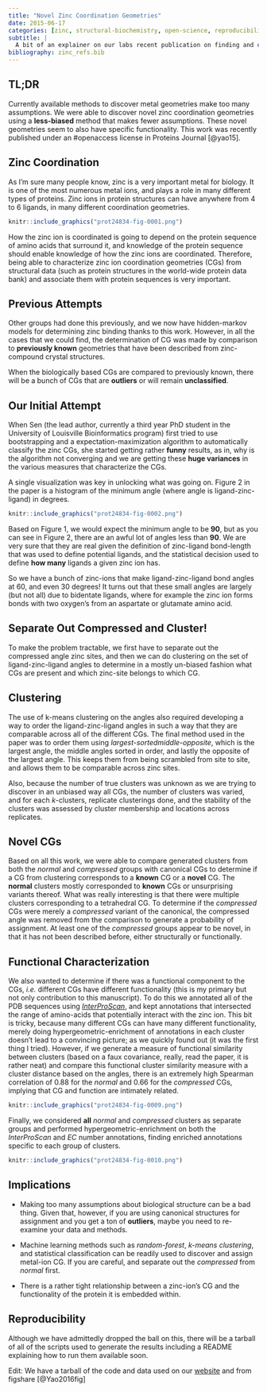 ```yaml
---
title: "Novel Zinc Coordination Geometries"
date: 2015-06-17
categories: [zinc, structural-biochemistry, open-science, reproducibility, visualization, publications]
subtitle: |
  A bit of an explainer on our labs recent publication on finding and classifying zinc coordination geometries in protein structures.
bibliography: zinc_refs.bib
---
```


## TL;DR

Currently available methods to discover metal geometries make too many assumptions. We were able to discover novel zinc coordination geometries using a **less-biased** method that makes fewer assumptions. These novel geometries seem to also have specific functionality. This work was recently published under an #openaccess license in Proteins Journal [@yao15].

## Zinc Coordination

As I'm sure many people know, zinc is a very important metal for biology. It is one of the most numerous metal ions, and plays a role in many different types of proteins. Zinc ions in protein structures can have anywhere from 4 to 6 ligands, in many different coordination geometries.


```r
knitr::include_graphics("prot24834-fig-0001.png")
```

How the zinc ion is coordinated is going to depend on the protein sequence of amino acids that surround it, and knowledge of the protein sequence should enable knowledge of how the zinc ions are coordinated. Therefore, being able to characterize zinc ion coordination geometries (CGs) from structural data (such as protein structures in the world-wide protein data bank) and associate them with protein sequences is very important.

## Previous Attempts

Other groups had done this previously, and we now have hidden-markov models for determining zinc binding thanks to this work. However, in all the cases that we could find, the determination of CG was made by comparison to **previously known** geometries that have been described from zinc-compound crystal structures. 

When the biologically based CGs are compared to previously known, there will be a bunch of CGs that are **outliers** or will remain **unclassified**.

## Our Initial Attempt

When Sen (the lead author, currently a third year PhD student in the University of Louisville Bioinformatics program) first tried to use bootstrapping and a expectation-maximization algorithm to automatically classify the zinc CGs, she started getting rather **funny** results, as in, why is the algorithm not converging and we are getting these **huge variances** in the various measures that characterize the CGs.

A single visualization was key in unlocking what was going on. Figure 2 in the paper is a histogram of the minimum angle (where angle is ligand-zinc-ligand) in degrees. 

```r
knitr::include_graphics("prot24834-fig-0002.png")
```

Based on Figure 1, we would expect the minimum angle to be **90**, but as you can see in Figure 2, there are an awful lot of angles less than **90**. We are very sure that they are real given the definition of zinc-ligand bond-length that was used to define potential ligands, and the statistical decision used to define **how many** ligands a given zinc ion has. 

So we have a bunch of zinc-ions that make ligand-zinc-ligand bond angles at 60, and even 30 degrees! It turns out that these small angles are largely (but not all) due to bidentate ligands, where for example the zinc ion forms bonds with two oxygen's from an aspartate or glutamate amino acid.

## Separate Out Compressed and Cluster!

To make the problem tractable, we first have to separate out the compressed angle zinc sites, and then we can do clustering on the set of ligand-zinc-ligand angles to determine in a mostly un-biased fashion what CGs are present and which zinc-site belongs to which CG. 

## Clustering

The use of k-means clustering on the angles also required developing a way to order the ligand-zinc-ligand angles in such a way that they are comparable across all of the different CGs. The final method used in the paper was to order them using *largest-sortedmiddle-opposite*, which is the largest angle, the middle angles sorted in order, and lastly the opposite of the largest angle. This keeps them from being scrambled from site to site, and allows them to be comparable across zinc sites. 

Also, because the number of true clusters was unknown as we are trying to discover in an unbiased way all CGs, the number of clusters was varied, and for each *k*-clusters, replicate clusterings done, and the stability of the clusters was assessed by cluster membership and locations across replicates.

## Novel CGs

Based on all this work, we were able to compare generated clusters from both the *normal* and *compressed* groups with canonical CGs to determine if a CG from clustering corresponds to a **known** CG or a **novel** CG. The **normal** clusters mostly corresponded to **known** CGs or unsurprising variants thereof. What was really interesting is that there were multiple clusters corresponding to a tetrahedral CG. To determine if the *compressed* CGs were merely a *compressed* variant of the canonical, the compressed angle was removed from the comparison to generate a probability of assignment. At least one of the *compressed* groups appear to be novel, in that it has not been described before, either structurally or functionally.

## Functional Characterization

We also wanted to determine if there was a functional component to the CGs, *i.e.* different CGs have different functionality (this is my primary but not only contribution to this manuscript). To do this we annotated all of the PDB sequences using [*InterProScan*](http://www.ebi.ac.uk/Tools/pfa/iprscan5/), and kept annotations that intersected the range of amino-acids that potentially interact with the zinc ion. This bit is tricky, because many different CGs can have many different functionality, merely doing hypergeometric-enrichment of annotations in each cluster doesn't lead to a convincing picture; as we quickly found out (it was the first thing I tried). However, if we generate a measure of functional similarity between clusters (based on a faux covariance, really, read the paper, it is rather neat) and compare this functional cluster similarity measure with a cluster distance based on the angles, there is an extremely high Spearman correlation of 0.88 for the *normal* and 0.66 for the *compressed* CGs, implying that CG and function are intimately related.

```r
knitr::include_graphics("prot24834-fig-0009.png")
```



Finally, we considered **all** *normal* and *compressed* clusters as separate groups and performed hypergeometric-enrichment on both the *InterProScan* and *EC* number annotations, finding enriched annotations specific to each group of clusters.

```r
knitr::include_graphics("prot24834-fig-0010.png")
```

## Implications

* Making too many assumptions about biological structure can be a bad thing. Given that, however, if you are using canonical structures for assignment and you get a ton of **outliers**, maybe you need to re-examine your data and methods.

* Machine learning methods such as *random-forest*, *k-means clustering*, and statistical classification can be readily used to discover and assign metal-ion CG. If you are careful, and separate out the *compressed* from *normal* first.

* There is a rather tight relationship between a zinc-ion's CG and the functionality of the protein it is embedded within.

## Reproducibility

Although we have admittedly dropped the ball on this, there will be a tarball of all of the scripts used to generate the results including a README explaining how to run them available soon.

Edit: We have a tarball of the code and data used on our [website](http://files.cesb.uky.edu/software/Metal/zinc_analysis_v2.tar.gz) and from figshare [@Yao2016fig]
